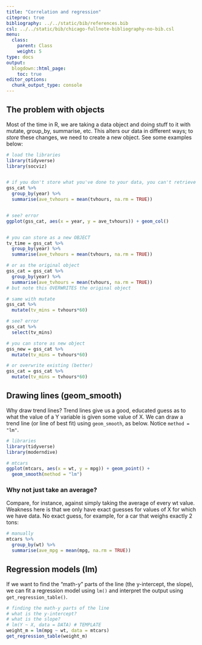 ```yaml
---
title: "Correlation and regression"
citeproc: true
bibliography: ../../static/bib/references.bib
csl: ../../static/bib/chicago-fullnote-bibliography-no-bib.csl
menu: 
  class:
    parent: Class
    weight: 5
type: docs
output:
  blogdown::html_page:
    toc: true
editor_options: 
  chunk_output_type: console
---
```




## The problem with objects


Most of the time in R, we are taking a data object and doing stuff to it with mutate, group_by, summarise, etc. This alters our data in different ways; to *store* these changes, we need to create a new object. See some examples below: 


```r
# load the libraries
library(tidyverse)
library(socviz)


# if you don't store what you've done to your data, you can't retrieve it!
gss_cat %>% 
  group_by(year) %>% 
  summarise(ave_tvhours = mean(tvhours, na.rm = TRUE))


# see? error
ggplot(gss_cat, aes(x = year, y = ave_tvhours)) + geom_col()


# you can store as a new OBJECT
tv_time = gss_cat %>% 
  group_by(year) %>% 
  summarise(ave_tvhours = mean(tvhours, na.rm = TRUE))

# or as the original object
gss_cat = gss_cat %>% 
  group_by(year) %>% 
  summarise(ave_tvhours = mean(tvhours, na.rm = TRUE))
# but note this OVERWRITES the original object

# same with mutate
gss_cat %>% 
  mutate(tv_mins = tvhours*60)

# see? error
gss_cat %>% 
  select(tv_mins)

# you can store as new object
gss_new = gss_cat %>% 
  mutate(tv_mins = tvhours*60)

# or overwrite existing (better)
gss_cat = gss_cat %>% 
  mutate(tv_mins = tvhours*60)

```


## Drawing lines (geom_smooth)


Why draw trend lines? Trend lines give us a good, educated guess as to what the value of a Y variable is given some value of X. We can draw a trend line (or line of best fit) using `geom_smooth`, as below. Notice `method = "lm"`. 


```r
# libraries
library(tidyverse)
library(moderndive)

# mtcars
ggplot(mtcars, aes(x = wt, y = mpg)) + geom_point() + 
  geom_smooth(method = "lm")
```


### Why not just take an average?


Compare, for instance, against simply taking the average of every wt value. Weakness here is that we only have exact guesses for values of X for which we have data. No exact guess, for example, for a car that weighs exactly 2 tons:


```r
# manually
mtcars %>% 
  group_by(wt) %>% 
  summarise(ave_mpg = mean(mpg, na.rm = TRUE)) 

```


## Regression models (lm)



If we want to find the "math-y" parts of the line (the y-intercept, the slope), we can fit a regression model using `lm()` and interpret the output using `get_regression_table()`. 


```r
# finding the math-y parts of the line
# what is the y-intercept? 
# what is the slope? 
# lm(Y ~ X, data = DATA) # TEMPLATE
weight_m = lm(mpg ~ wt, data = mtcars)
get_regression_table(weight_m)
```

